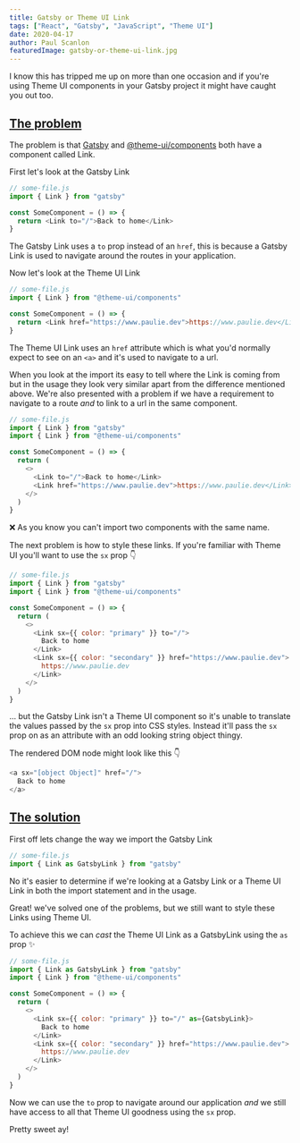 ```yaml
---
title: Gatsby or Theme UI Link
tags: ["React", "Gatsby", "JavaScript", "Theme UI"]
date: 2020-04-17
author: Paul Scanlon
featuredImage: gatsby-or-theme-ui-link.jpg
---
```


I know this has tripped me up on more than one occasion and if you're using Theme UI components in your Gatsby project it might have caught you out too.

## [The problem](#the-problem)

The problem is that [Gatsby](https://www.gatsbyjs.org/docs/gatsby-link/) and [@theme-ui/components](https://theme-ui.com/components/link) both have a component called Link.

First let's look at the Gatsby Link

<Divider />

```javascript
// some-file.js
import { Link } from "gatsby"

const SomeComponent = () => {
  return <Link to="/">Back to home</Link>
}
```

<Divider />

The Gatsby Link uses a `to` prop instead of an `href`, this is because a Gatsby Link is used to navigate around the routes in your application.

Now let's look at the Theme UI Link

<Divider />

```javascript
// some-file.js
import { Link } from "@theme-ui/components"

const SomeComponent = () => {
  return <Link href="https://www.paulie.dev">https://www.paulie.dev</Link>
}
```

<Divider />

The Theme UI Link uses an `href` attribute which is what you'd normally expect to see on an `<a>` and it's used to navigate to a url.

When you look at the import its easy to tell where the Link is coming from but in the usage they look very similar apart from the difference mentioned above. We're also presented with a problem if we have a requirement to navigate to a route _and_ to link to a url in the same component.

<Divider />

```javascript
// some-file.js
import { Link } from "gatsby"
import { Link } from "@theme-ui/components"

const SomeComponent = () => {
  return (
    <>
      <Link to="/">Back to home</Link>
      <Link href="https://www.paulie.dev">https://www.paulie.dev</Link>
    </>
  )
}
```

<Divider />

❌ As you know you can't import two components with the same name.

The next problem is how to style these links. If you're familiar with Theme UI you'll want to use the `sx` prop 👇

<Divider />

```javascript
// some-file.js
import { Link } from "gatsby"
import { Link } from "@theme-ui/components"

const SomeComponent = () => {
  return (
    <>
      <Link sx={{ color: "primary" }} to="/">
        Back to home
      </Link>
      <Link sx={{ color: "secondary" }} href="https://www.paulie.dev">
        https://www.paulie.dev
      </Link>
    </>
  )
}
```

<Divider />

... but the Gatsby Link isn't a Theme UI component so it's unable to translate the values passed by the `sx` prop into CSS styles. Instead it'll pass the `sx` prop on as an attribute with an odd looking string object thingy.

The rendered DOM node might look like this 👇

<Divider />

```javascript
<a sx="[object Object]" href="/">
  Back to home
</a>
```

<Divider />

## [The solution](#the-solution)

First off lets change the way we import the Gatsby Link

<Divider />

```javascript
// some-file.js
import { Link as GatsbyLink } from "gatsby"
```

<Divider />

No it's easier to determine if we're looking at a Gatsby Link or a Theme UI Link in both the import statement and in the usage.

Great! we've solved one of the problems, but we still want to style these Links using Theme UI.

To achieve this we can _cast_ the Theme UI Link as a GatsbyLink using the `as` prop ✨

<Divider />

```javascript
// some-file.js
import { Link as GatsbyLink } from "gatsby"
import { Link } from "@theme-ui/components"

const SomeComponent = () => {
  return (
    <>
      <Link sx={{ color: "primary" }} to="/" as={GatsbyLink}>
        Back to home
      </Link>
      <Link sx={{ color: "secondary" }} href="https://www.paulie.dev">
        https://www.paulie.dev
      </Link>
    </>
  )
}
```

<Divider />

Now we can use the `to` prop to navigate around our application _and_ we still have access to all that Theme UI goodness using the `sx` prop.

Pretty sweet ay!
